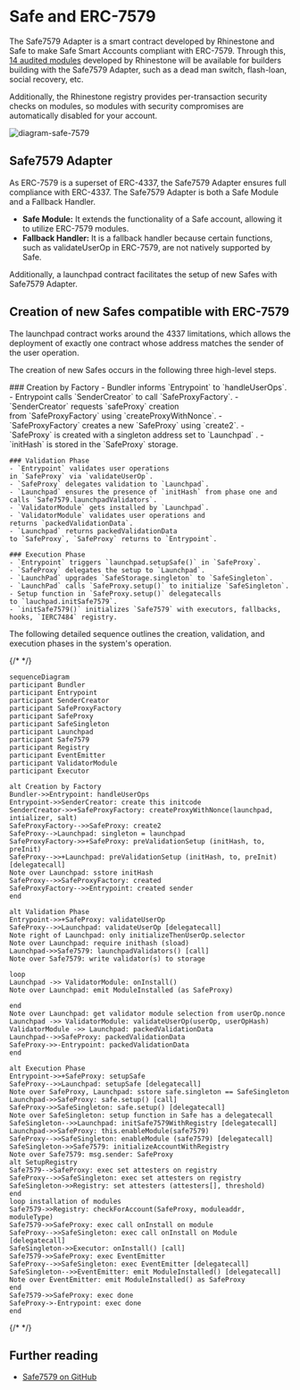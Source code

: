 
# Safe and ERC-7579

The Safe7579 Adapter is a smart contract developed by Rhinestone and Safe to make Safe Smart Accounts compliant with ERC-7579. Through this, [14 audited modules](https://github.com/rhinestonewtf/core-modules/tree/main/src) developed by Rhinestone will be available for builders building with the Safe7579 Adapter, such as a dead man switch, flash-loan, social recovery, etc.

Additionally, the Rhinestone registry provides per-transaction security checks on modules, so modules with security compromises are automatically disabled for your account.

![diagram-safe-7579](../../../assets/diagram-safe-7579.png)

## Safe7579 Adapter

As ERC-7579 is a superset of ERC-4337, the Safe7579 Adapter ensures full compliance with ERC-4337. The Safe7579 Adapter is both a Safe Module and a Fallback Handler. 
- **Safe Module:** It extends the functionality of a Safe account, allowing it to utilize ERC-7579 modules.
- **Fallback Handler:** It is a fallback handler because certain functions, such as validateUserOp in ERC-7579, are not natively supported by Safe.

Additionally, a launchpad contract facilitates the setup of new Safes with Safe7579 Adapter.

## Creation of new Safes compatible with ERC-7579

The launchpad contract works around the 4337 limitations, which allows the deployment of exactly one contract whose address matches the sender of the user operation.

The creation of new Safes occurs in the following three high-level steps.

<Steps>
    ### Creation by Factory
    -  Bundler informs `Entrypoint` to `handleUserOps`.
    -  Entrypoint calls `SenderCreator` to call `SafeProxyFactory`.
    - `SenderCreator` requests `safeProxy` creation from `SafeProxyFactory` using `createProxyWithNonce`.
    - `SafeProxyFactory` creates a new `SafeProxy` using `create2`.
    - `SafeProxy` is created with a singleton address set to `Launchpad` .
    - `initHash` is stored in the `SafeProxy` storage.
    
    ### Validation Phase
    - `Entrypoint` validates user operations in `SafeProxy` via `validateUserOp`.
    - `SafeProxy` delegates validation to `Launchpad`.
    - `Launchpad` ensures the presence of `initHash` from phase one and calls `Safe7579.launchpadValidators`.
    - `ValidatorModule` gets installed by `Launchpad`.
    - `ValidatorModule` validates user operations and returns `packedValidationData`.
    - `Launchpad` returns packedValidationData to `SafeProxy`, `SafeProxy` returns to `Entrypoint`.
    
    ### Execution Phase
    - `Entrypoint` triggers `launchpad.setupSafe()` in `SafeProxy`.
    - `SafeProxy` delegates the setup to `Launchpad`.
    - `LaunchPad` upgrades `SafeStorage.singleton` to `SafeSingleton`.
    - `LaunchPad` calls `SafeProxy.setup()` to initialize `SafeSingleton`.
    - Setup function in `SafeProxy.setup()` delegatecalls to `lauchpad.initSafe7579`.
    - `initSafe7579()` initializes `Safe7579` with executors, fallbacks, hooks, `IERC7484` registry.
</Steps>

The following detailed sequence outlines the creation, validation, and execution phases in the system's operation.

{/* <!-- vale off --> */}

``` mermaid
sequenceDiagram
participant Bundler
participant Entrypoint
participant SenderCreator
participant SafeProxyFactory
participant SafeProxy
participant SafeSingleton
participant Launchpad
participant Safe7579
participant Registry
participant EventEmitter
participant ValidatorModule
participant Executor

alt Creation by Factory
Bundler->>Entrypoint: handleUserOps
Entrypoint->>SenderCreator: create this initcode
SenderCreator->>+SafeProxyFactory: createProxyWithNonce(launchpad, intializer, salt)
SafeProxyFactory-->>SafeProxy: create2
SafeProxy-->Launchpad: singleton = launchpad
SafeProxyFactory->>+SafeProxy: preValidationSetup (initHash, to, preInit)
SafeProxy-->>+Launchpad: preValidationSetup (initHash, to, preInit) [delegatecall]
Note over Launchpad: sstore initHash
SafeProxy-->>SafeProxyFactory: created
SafeProxyFactory-->>Entrypoint: created sender
end

alt Validation Phase
Entrypoint->>+SafeProxy: validateUserOp
SafeProxy-->>Launchpad: validateUserOp [delegatecall]
Note right of Launchpad: only initializeThenUserOp.selector
Note over Launchpad: require inithash (sload)
Launchpad->>Safe7579: launchpadValidators() [call]
Note over Safe7579: write validator(s) to storage

loop
Launchpad ->> ValidatorModule: onInstall()
Note over Launchpad: emit ModuleInstalled (as SafeProxy)

end
Note over Launchpad: get validator module selection from userOp.nonce
Launchpad ->> ValidatorModule: validateUserOp(userOp, userOpHash)
ValidatorModule ->> Launchpad: packedValidationData
Launchpad-->>SafeProxy: packedValidationData
SafeProxy->>-Entrypoint: packedValidationData
end

alt Execution Phase
Entrypoint->>+SafeProxy: setupSafe
SafeProxy-->>Launchpad: setupSafe [delegatecall]
Note over SafeProxy, Launchpad: sstore safe.singleton == SafeSingleton
Launchpad->>SafeProxy: safe.setup() [call]
SafeProxy->>SafeSingleton: safe.setup() [delegatecall]
Note over SafeSingleton: setup function in Safe has a delegatecall
SafeSingleton-->>Launchpad: initSafe7579WithRegistry [delegatecall]
Launchpad->>SafeProxy: this.enableModule(safe7579)
SafeProxy-->>SafeSingleton: enableModule (safe7579) [delegatecall]
SafeSingleton->>Safe7579: initializeAccountWithRegistry
Note over Safe7579: msg.sender: SafeProxy
alt SetupRegistry
Safe7579-->SafeProxy: exec set attesters on registry
SafeProxy-->>SafeSingleton: exec set attesters on registry
SafeSingleton->>Registry: set attesters (attesters[], threshold)
end
loop installation of modules
Safe7579->>Registry: checkForAccount(SafeProxy, moduleaddr, moduleType)
Safe7579->>SafeProxy: exec call onInstall on module
SafeProxy-->>SafeSingleton: exec call onInstall on Module [delegatecall]
SafeSingleton->>Executor: onInstall() [call]
Safe7579->>SafeProxy: exec EventEmitter
SafeProxy-->>SafeSingleton: exec EventEmitter [delegatecall]
SafeSingleton-->>EventEmitter: emit ModuleInstalled() [delegatecall]
Note over EventEmitter: emit ModuleInstalled() as SafeProxy
end
Safe7579->>SafeProxy: exec done
SafeProxy->-Entrypoint: exec done
end
```
{/* <!-- vale on --> */}

## Further reading
- [Safe7579 on GitHub](https://github.com/rhinestonewtf/safe7579)
